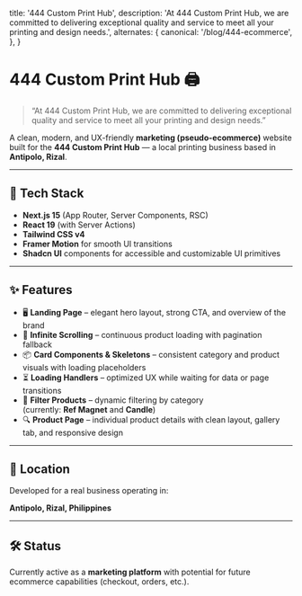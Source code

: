   title: '444 Custom Print Hub',
  description:
    'At 444 Custom Print Hub, we are committed to delivering exceptional quality and service to meet all your printing and design needs.',
  alternates: {
    canonical: '/blog/444-ecommerce',
  },
}

# 444 Custom Print Hub 🖨️

> “At 444 Custom Print Hub, we are committed to delivering exceptional quality and service to meet all your printing and design needs.”

A clean, modern, and UX-friendly **marketing (pseudo-ecommerce)** website built for the **444 Custom Print Hub** — a local printing business based in **Antipolo, Rizal**.

---

## 🧰 Tech Stack

- **Next.js 15** (App Router, Server Components, RSC)
- **React 19** (with Server Actions)
- **Tailwind CSS v4**
- **Framer Motion** for smooth UI transitions
- **Shadcn UI** components for accessible and customizable UI primitives

---

## ✨ Features

- 🖥️ **Landing Page** – elegant hero layout, strong CTA, and overview of the brand
- 🔁 **Infinite Scrolling** – continuous product loading with pagination fallback
- 📦 **Card Components & Skeletons** – consistent category and product visuals with loading placeholders
- ⏳ **Loading Handlers** – optimized UX while waiting for data or page transitions
- 🧃 **Filter Products** – dynamic filtering by category  
  (currently: **Ref Magnet** and **Candle**)
- 🔍 **Product Page** – individual product details with clean layout, gallery tab, and responsive design

---

## 📍 Location

Developed for a real business operating in:

**Antipolo, Rizal, Philippines**

---

## 🛠️ Status

Currently active as a **marketing platform** with potential for future ecommerce capabilities (checkout, orders, etc.).
